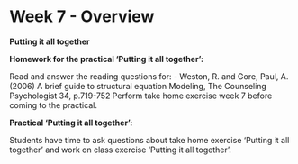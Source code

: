 # Week 7 - Overview

**Putting it all together**

**Homework for the practical ‘Putting it all together’:**

Read and answer the reading questions for:
-	Weston, R. and Gore, Paul, A. (2006) A brief guide to structural equation Modeling, The Counseling Psychologist 34, p.719-752
Perform take home exercise week 7 before coming to the practical.

**Practical ‘Putting it all together’:**

Students have time to ask questions about take home exercise ‘Putting it all together’ and work on class exercise ‘Putting it all together’. 
